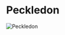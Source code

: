 

# Peckledon

<Image
  src="https://cdn.sanity.io/images/1as7cn02/production/de44aaf51546b306509acd5a4a49a7120da9ea95-1280x720.png?w=976&h=350&fit=crop&crop=center&auto=format"
  alt="Peckledon"
  width={976}
  height={350}
/>

<ProjectDetails
  region="Westerlands"
  house="House Peckledon"
  type="Castle"
  status="Completed"
  warp="/warp peckledon"
  projectLead="Birdman7"
  dateStarted="September 7, 2015"
  dateCompleted="September 7, 2015"
/>
